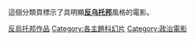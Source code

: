 這個分類頁標示了具明顯'''[[反乌托邦|反乌托邦]]'''風格的電影。

[[Category:反烏托邦作品|]]
[[Category:各主題科幻片|Category:各主題科幻片]]
[[Category:政治電影|Category:政治電影]]